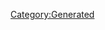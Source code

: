 {{Database/Costume/CostumeInfo
 |ID=20
 |DivaId=1
 |PrismCostumeId=20
 |Enabled=2
 |SkillId=23
 |EODICFLJAKO=False
 |AGBPBDODKBK=1
 |HMCOGDICFNB=1
 |LevelMax=4
 |HGBJODBCJDA=4
 |EGLDFPILJLG=0
 |GLEEPAFMPLO=False
 |IIELLEPEEFH=3050
}}
[[Category:Generated]]
